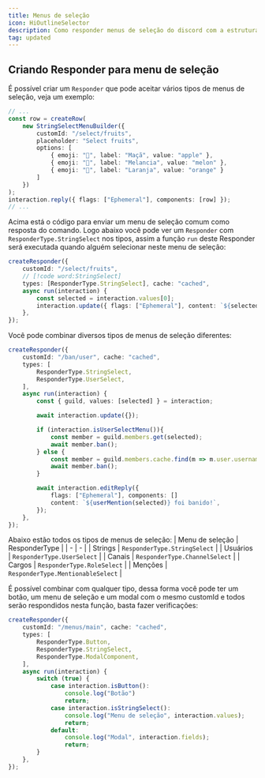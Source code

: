 ```yaml
---
title: Menus de seleção
icon: HiOutlineSelector
description: Como responder menus de seleção do discord com a estrutura Responder
tag: updated
---
```


## Criando Responder para menu de seleção

É possível criar um `Responder` que pode aceitar vários tipos de menus de seleção, veja um exemplo:

```ts title="command.ts"
// ...
const row = createRow(
    new StringSelectMenuBuilder({
        customId: "/select/fruits",
        placeholder: "Select fruits",
        options: [
            { emoji: "🍎", label: "Maçã", value: "apple" },
            { emoji: "🍉", label: "Melancia", value: "melon" },
            { emoji: "🍊", label: "Laranja", value: "orange" }
        ]
    })
);
interaction.reply({ flags: ["Ephemeral"], components: [row] });
// ...
```
Acima está o código para enviar um menu de seleção comum como resposta do comando. Logo abaixo você pode ver um `Responder` com `ResponderType.StringSelect` nos tipos, assim a função `run` deste Responder será executada quando alguém selecionar neste menu de seleção:

```ts title="responder.ts"
createResponder({
    customId: "/select/fruits",
    // [!code word:StringSelect]
    types: [ResponderType.StringSelect], cache: "cached",
    async run(interaction) {
        const selected = interaction.values[0];
        interaction.update({ flags: ["Ephemeral"], content: `${selected} Selecionada`, components: [] });
    },
});
```

Você pode combinar diversos tipos de menus de seleção diferentes:

```ts title="responder.ts"
createResponder({
    customId: "/ban/user", cache: "cached",
    types: [
        ResponderType.StringSelect,
        ResponderType.UserSelect,
    ],
    async run(interaction) {
        const { guild, values: [selected] } = interaction;

        await interaction.update({});

        if (interaction.isUserSelectMenu()){
            const member = guild.members.get(selected);
            await member.ban(); 
        } else {
            const member = guild.members.cache.find(m => m.user.username === selected);
            await member.ban(); 
        }

        await interaction.editReply({ 
            flags: ["Ephemeral"], components: [] 
            content: `${userMention(selected)} foi banido!`, 
        });
    },
});
```
Abaixo estão todos os tipos de menus de seleção:
| Menu de seleção | ResponderType | 
| - | - | 
| Strings | `ResponderType.StringSelect` | 
| Usuários | `ResponderType.UserSelect` | 
| Canais | `ResponderType.ChannelSelect` | 
| Cargos | `ResponderType.RoleSelect` | 
| Menções | `ResponderType.MentionableSelect` | 

É possível combinar com qualquer tipo, dessa forma você pode ter um botão, um menu de seleção e um modal com o mesmo customId e todos serão respondidos nesta função, basta fazer verificações:

```ts title="responder.ts"
createResponder({
    customId: "/menus/main", cache: "cached",
    types: [
        ResponderType.Button,
        ResponderType.StringSelect,
        ResponderType.ModalComponent,
    ],
    async run(interaction) {
        switch (true) {
            case interaction.isButton():
                console.log("Botão")
                return;
            case interaction.isStringSelect():
                console.log("Menu de seleção", interaction.values);
                return;
            default:
                console.log("Modal", interaction.fields);
                return;
        }
    },
});
```